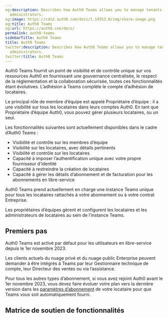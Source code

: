 ```yaml
---
og:description: Describes how Auth0 Teams allows you to manage tenants and tenant
  administrators.
og:image: https://cdn2.auth0.com/docs/1.14553.0/img/share-image.png
og:title: Auth0 Teams
og:url: https://auth0.com/docs/
permalink: auth0-teams
sidebarTitle: Auth0 Teams
title: Auth0 Teams
twitter:description: Describes how Auth0 Teams allows you to manage tenants and tenant
  administrators.
twitter:title: Auth0 Teams
---
```


Auth0 Teams fournit un point de visibilité et de contrôle unique sur vos ressources Auth0 en fournissant une gouvernance centralisée, le respect de la réglementation et la collaboration sécurisée, toutes ces fonctionnalités étant évolutives. L’adhésion à Teams complète le compte d’adhésion de locataires.

Le principal rôle de membre d’équipe est appelé Propriétaire d’équipe : il a une visibilité sur tous les locataires dans leurs comptes Auth0. En tant que Propriétaire d’équipe Auth0, vous pouvez gérer plusieurs locataires, ou un seul.

Les fonctionnalités suivantes sont actuellement disponibles dans le cadre d’Auth0 Teams :

* Visibilité et contrôle sur les membres d’équipe
* Visibilité sur les locataires, avec détails pertinents
* Visibilité et contrôle sur les locataires
* Capacité à imposer l’authentification unique avec votre propre fournisseur d’identité
* Capacité à restreindre la création de locataires
* Capacité à gérer les détails d’abonnement et de facturation pour les abonnements en libre-service

Auth0 Teams prend actuellement en charge une instance Teams unique pour tous les locataires rattachés à votre abonnement ou à votre contrat Entreprise.

Les propriétaires d’équipes gèrent et configurent les locataires et les administrateurs de locataires au sein de l’instance Teams.

## Premiers pas

Auth0 Teams est activé par défaut pour les utilisateurs en libre-service depuis le 1er novembre 2023.

Les clients actuels du nuage privé et du nuage public Enterprise peuvent demander à être intégrés à Teams par leur Gestionnaire technique de compte, leur Directeur des ventes ou via l’assistance.

Pour tous les autres types d’abonnement, si vous avez rejoint Auth0 avant le 1er novembre 2023, vous devez faire évoluer votre plan vers la dernière version dans les [paramètres d’abonnement](https://manage.auth0.com/#/tenant/billing/subscription) de votre locataire pour que Teams vous soit automatiquement fourni.

## Matrice de soutien de fonctionnalités